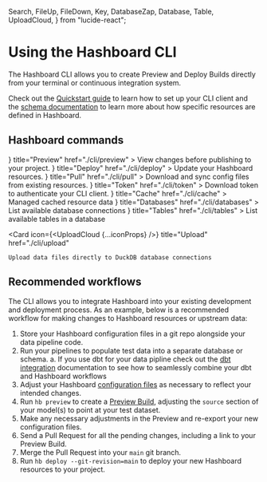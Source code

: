   Search,
  FileUp,
  FileDown,
  Key,
  DatabaseZap,
  Database,
  Table,
  UploadCloud,
} from "lucide-react";

# Using the Hashboard CLI

The Hashboard CLI allows you to create Preview and Deploy Builds directly from your terminal or continuous integration system.

Check out the [Quickstart guide](quickstart) to learn how to set up your CLI client and the [schema documentation](config-schema) to learn more about how specific resources are defined in Hashboard.

## Hashboard commands

<Cards num={2}>
  <Card
    icon={<Search {...iconProps} />}
    title="Preview"
    href="./cli/preview"
  >
    View changes before publishing to your project.
  </Card>
  <Card
    icon={<FileUp {...iconProps} />}
    title="Deploy"
    href="./cli/deploy"
  >
    Update your Hashboard resources.
  </Card>
  <Card
    icon={<FileDown {...iconProps} />}
    title="Pull"
    href="./cli/pull"
  >
    Download and sync config files from existing resources.
  </Card>
    <Card
    icon={<Key {...iconProps} />}
    title="Token"
    href="./cli/token"
  >
    Download token to authenticate your CLI client.
  </Card>
  <Card
    icon={<DatabaseZap {...iconProps} />}
    title="Cache"
    href="./cli/cache"
  >
    Managed cached resource data
  </Card>
  <Card
    icon={<Database {...iconProps} />}
    title="Databases"
    href="./cli/databases"
  >
    List available database connections
  </Card>
  <Card
    icon={<Table {...iconProps} />}
    title="Tables"
    href="./cli/tables"
  >
    List available tables in a database
  </Card>

  <Card
    icon={<UploadCloud {...iconProps} />}
    title="Upload"
    href="./cli/upload"
  >
    Upload data files directly to DuckDB database connections
  </Card>
</Cards>

## Recommended workflows

The CLI allows you to integrate Hashboard into your existing development and deployment process. As an example, below is a recommended workflow for making changes to Hashboard resources or upstream data:

1. Store your Hashboard configuration files in a git repo alongside your data pipeline code.
2. Run your pipelines to populate test data into a separate database or schema.
   a. If you use dbt for your data pipline check out the [dbt integration]() documentation to see how to seamlessly combine your dbt and Hashboard workflows
3. Adjust your Hashboard [configuration files]() as necessary to reflect your intended changes.
4. Run `hb preview` to create a [Preview Build](), adjusting the `source` section of your model(s) to point at your test dataset.
5. Make any necessary adjustments in the Preview and re-export your new configuration files.
6. Send a Pull Request for all the pending changes, including a link to your Preview Build.
7. Merge the Pull Request into your `main` git branch.
8. Run `hb deploy --git-revision=main` to deploy your new Hashboard resources to your project.
